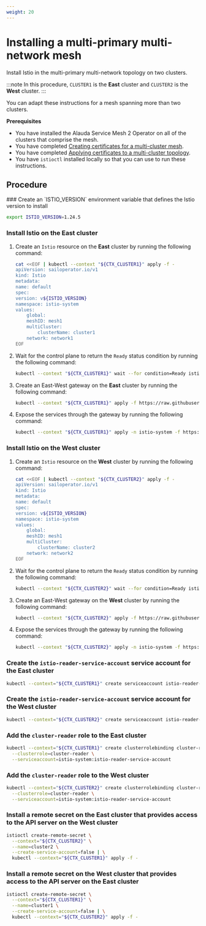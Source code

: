 ```yaml
---
weight: 20
---
```


# Installing a multi-primary multi-network mesh

Install Istio in the multi-primary multi-network topology on two clusters.

:::note
In this procedure, `CLUSTER1` is the **East** cluster and `CLUSTER2` is the **West** cluster.
:::

You can adapt these instructions for a mesh spanning more than two clusters.

**Prerequisites**

- You have installed the Alauda Service Mesh 2 Operator on all of the clusters that comprise the mesh.
- You have completed [Creating certificates for a multi-cluster mesh](./configuration-overview.mdx#creating-certificates-for-a-multi-cluster-mesh).
- You have completed [Applying certificates to a multi-cluster topology](./configuration-overview.mdx#applying-certificates-to-a-multi-network-multi-cluster-mesh).
- You have `istioctl` installed locally so that you can use to run these instructions.

## Procedure

<Steps>
  ### Create an `ISTIO_VERSION` environment variable that defines the Istio version to install

  ```bash
  export ISTIO_VERSION=1.24.5
  ```

  ### Install Istio on the **East** cluster

  1. Create an `Istio` resource on the **East** cluster by running the following command:
     ```bash
     cat <<EOF | kubectl --context "${CTX_CLUSTER1}" apply -f -
     apiVersion: sailoperator.io/v1
     kind: Istio
     metadata:
     name: default
     spec:
     version: v${ISTIO_VERSION}
     namespace: istio-system
     values:
         global:
         meshID: mesh1
         multiCluster:
             clusterName: cluster1
         network: network1
     EOF
     ```
  2. Wait for the control plane to return the `Ready` status condition by running the following command:
     ```bash
     kubectl --context "${CTX_CLUSTER1}" wait --for condition=Ready istio/default --timeout=3m
     ```
  3. Create an East-West gateway on the **East** cluster by running the following command:
     ```bash
     kubectl --context "${CTX_CLUSTER1}" apply -f https://raw.githubusercontent.com/alauda-mesh/sail-operator/main/docs/deployment-models/resources/east-west-gateway-net1.yaml
     ```
  4. Expose the services through the gateway by running the following command:
     ```bash
     kubectl --context "${CTX_CLUSTER1}" apply -n istio-system -f https://raw.githubusercontent.com/istio-ecosystem/sail-operator/main/docs/deployment-models/resources/expose-services.yaml
     ```

  ### Install Istio on the **West** cluster

  1. Create an `Istio` resource on the **West** cluster by running the following command:
     ```bash
     cat <<EOF | kubectl --context "${CTX_CLUSTER2}" apply -f -
     apiVersion: sailoperator.io/v1
     kind: Istio
     metadata:
     name: default
     spec:
     version: v${ISTIO_VERSION}
     namespace: istio-system
     values:
         global:
         meshID: mesh1
         multiCluster:
             clusterName: cluster2
         network: network2
     EOF
     ```
  2. Wait for the control plane to return the `Ready` status condition by running the following command:
     ```bash
     kubectl --context "${CTX_CLUSTER2}" wait --for condition=Ready istio/default --timeout=3m
     ```
  3. Create an East-West gateway on the **West** cluster by running the following command:
     ```bash
     kubectl --context "${CTX_CLUSTER2}" apply -f https://raw.githubusercontent.com/alauda-mesh/sail-operator/main/docs/deployment-models/resources/east-west-gateway-net2.yaml
     ```
  4. Expose the services through the gateway by running the following command:
     ```bash
     kubectl --context "${CTX_CLUSTER2}" apply -n istio-system -f https://raw.githubusercontent.com/istio-ecosystem/sail-operator/main/docs/deployment-models/resources/expose-services.yaml
     ```

  ### Create the `istio-reader-service-account` service account for the **East** cluster

  ```bash
  kubectl --context="${CTX_CLUSTER1}" create serviceaccount istio-reader-service-account -n istio-system
  ```

  ### Create the `istio-reader-service-account` service account for the **West** cluster

  ```bash
  kubectl --context="${CTX_CLUSTER2}" create serviceaccount istio-reader-service-account -n istio-system
  ```

  ### Add the `cluster-reader` role to the **East** cluster

  ```bash
  kubectl --context="${CTX_CLUSTER1}" create clusterrolebinding cluster-reader-istio-reader-sa \
    --clusterrole=cluster-reader \
    --serviceaccount=istio-system:istio-reader-service-account
  ```

  ### Add the `cluster-reader` role to the **West** cluster

  ```bash
  kubectl --context="${CTX_CLUSTER2}" create clusterrolebinding cluster-reader-istio-reader-sa \
    --clusterrole=cluster-reader \
    --serviceaccount=istio-system:istio-reader-service-account
  ```

  ### Install a remote secret on the **East** cluster that provides access to the API server on the **West** cluster

  ```bash
  istioctl create-remote-secret \
    --context="${CTX_CLUSTER2}" \
    --name=cluster2 \
    --create-service-account=false | \
    kubectl --context="${CTX_CLUSTER1}" apply -f -
  ```

  ### Install a remote secret on the **West** cluster that provides access to the API server on the **East** cluster

  ```bash
  istioctl create-remote-secret \
    --context="${CTX_CLUSTER1}" \
    --name=cluster1 \
    --create-service-account=false | \
    kubectl --context="${CTX_CLUSTER2}" apply -f -
  ```
</Steps>
